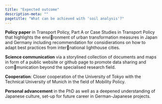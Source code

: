 ```yaml
---
title: "Expected outcome"
description-meta: ""
pagetitle: "What can be achieved with 'soil analysis'?"
---
```


**Policy paper** in Transport Policy, Part A or Case Studies in Transport Policy that highlights the environment of urban transformation measures in Japan and Germany including recommendation for considierations on how to adapt best practices from international lighthouse cities.

**Science communication** via a storylined collection of documents and maps in form of a public website or github page to promote data sharing and communication beyond the specialised research field.

**Cooperation**: Closer cooperation of the University of Tokyo with the Technical University of Munich in the field of Mobility Policy.

**Personal advancement** in the PhD as well as a deepened understanding of Japanese culture, set-up for future career in German-Japanese projects.
